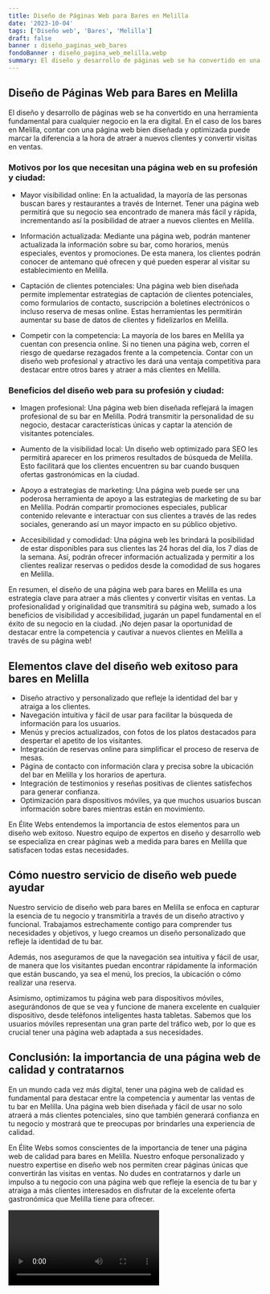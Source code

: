 ```yaml
---
title: Diseño de Páginas Web para Bares en Melilla
date: '2023-10-04'
tags: ['Diseño web', 'Bares', 'Melilla']
draft: false
banner : diseño_paginas_web_bares
fondoBanner : diseño_pagina_web_melilla.webp
summary: El diseño y desarrollo de páginas web se ha convertido en una herramienta fundamental para cualquier negocio en la era digital. En el caso de los bares en Melilla, contar con una página web bien diseñada y optimizada puede marcar la diferencia a la hora de atraer a nuevos clientes y convertir visitas en ventas.
---
```


## Diseño de Páginas Web para Bares en Melilla

El diseño y desarrollo de páginas web se ha convertido en una herramienta fundamental para cualquier negocio en la era digital. En el caso de los bares en Melilla, contar con una página web bien diseñada y optimizada puede marcar la diferencia a la hora de atraer a nuevos clientes y convertir visitas en ventas.

### Motivos por los que necesitan una página web en su profesión y ciudad:

- Mayor visibilidad online: En la actualidad, la mayoría de las personas buscan bares y restaurantes a través de Internet. Tener una página web permitirá que su negocio sea encontrado de manera más fácil y rápida, incrementando así la posibilidad de atraer a nuevos clientes en Melilla.

- Información actualizada: Mediante una página web, podrán mantener actualizada la información sobre su bar, como horarios, menús especiales, eventos y promociones. De esta manera, los clientes podrán conocer de antemano qué ofrecen y qué pueden esperar al visitar su establecimiento en Melilla.

- Captación de clientes potenciales: Una página web bien diseñada permite implementar estrategias de captación de clientes potenciales, como formularios de contacto, suscripción a boletines electrónicos o incluso reserva de mesas online. Estas herramientas les permitirán aumentar su base de datos de clientes y fidelizarlos en Melilla.

- Competir con la competencia: La mayoría de los bares en Melilla ya cuentan con presencia online. Si no tienen una página web, corren el riesgo de quedarse rezagados frente a la competencia. Contar con un diseño web profesional y atractivo les dará una ventaja competitiva para destacar entre otros bares y atraer a más clientes en Melilla.

### Beneficios del diseño web para su profesión y ciudad:

- Imagen profesional: Una página web bien diseñada reflejará la imagen profesional de su bar en Melilla. Podrá transmitir la personalidad de su negocio, destacar características únicas y captar la atención de visitantes potenciales.

- Aumento de la visibilidad local: Un diseño web optimizado para SEO les permitirá aparecer en los primeros resultados de búsqueda de Melilla. Esto facilitará que los clientes encuentren su bar cuando busquen ofertas gastronómicas en la ciudad.

- Apoyo a estrategias de marketing: Una página web puede ser una poderosa herramienta de apoyo a las estrategias de marketing de su bar en Melilla. Podrán compartir promociones especiales, publicar contenido relevante e interactuar con sus clientes a través de las redes sociales, generando así un mayor impacto en su público objetivo.

- Accesibilidad y comodidad: Una página web les brindará la posibilidad de estar disponibles para sus clientes las 24 horas del día, los 7 días de la semana. Así, podrán ofrecer información actualizada y permitir a los clientes realizar reservas o pedidos desde la comodidad de sus hogares en Melilla.

En resumen, el diseño de una página web para bares en Melilla es una estrategia clave para atraer a más clientes y convertir visitas en ventas. La profesionalidad y originalidad que transmitirá su página web, sumado a los beneficios de visibilidad y accesibilidad, jugarán un papel fundamental en el éxito de su negocio en la ciudad. ¡No dejen pasar la oportunidad de destacar entre la competencia y cautivar a nuevos clientes en Melilla a través de su página web!

<GifSeo />

<Cta />

## Elementos clave del diseño web exitoso para bares en Melilla

- Diseño atractivo y personalizado que refleje la identidad del bar y atraiga a los clientes.
- Navegación intuitiva y fácil de usar para facilitar la búsqueda de información para los usuarios.
- Menús y precios actualizados, con fotos de los platos destacados para despertar el apetito de los visitantes.
- Integración de reservas online para simplificar el proceso de reserva de mesas.
- Página de contacto con información clara y precisa sobre la ubicación del bar en Melilla y los horarios de apertura.
- Integración de testimonios y reseñas positivas de clientes satisfechos para generar confianza.
- Optimización para dispositivos móviles, ya que muchos usuarios buscan información sobre bares mientras están en movimiento.

En Élite Webs entendemos la importancia de estos elementos para un diseño web exitoso. Nuestro equipo de expertos en diseño y desarrollo web se especializa en crear páginas web a medida para bares en Melilla que satisfacen todas estas necesidades.

## Cómo nuestro servicio de diseño web puede ayudar

Nuestro servicio de diseño web para bares en Melilla se enfoca en capturar la esencia de tu negocio y transmitirla a través de un diseño atractivo y funcional. Trabajamos estrechamente contigo para comprender tus necesidades y objetivos, y luego creamos un diseño personalizado que refleje la identidad de tu bar.

Además, nos aseguramos de que la navegación sea intuitiva y fácil de usar, de manera que los visitantes puedan encontrar rápidamente la información que están buscando, ya sea el menú, los precios, la ubicación o cómo realizar una reserva.

Asimismo, optimizamos tu página web para dispositivos móviles, asegurándonos de que se vea y funcione de manera excelente en cualquier dispositivo, desde teléfonos inteligentes hasta tabletas. Sabemos que los usuarios móviles representan una gran parte del tráfico web, por lo que es crucial tener una página web adaptada a sus necesidades.

## Conclusión: la importancia de una página web de calidad y contratarnos

En un mundo cada vez más digital, tener una página web de calidad es fundamental para destacar entre la competencia y aumentar las ventas de tu bar en Melilla. Una página web bien diseñada y fácil de usar no solo atraerá a más clientes potenciales, sino que también generará confianza en tu negocio y mostrará que te preocupas por brindarles una experiencia de calidad.

En Élite Webs somos conscientes de la importancia de tener una página web de calidad para bares en Melilla. Nuestro enfoque personalizado y nuestro expertise en diseño web nos permiten crear páginas únicas que convertirán las visitas en ventas. No dudes en contratarnos y darle un impulso a tu negocio con una página web que refleje la esencia de tu bar y atraiga a más clientes interesados en disfrutar de la excelente oferta gastronómica que Melilla tiene para ofrecer.

<Video />

<CtaBot job='Bares' city='Melilla'/>

<Gmaps query='Melilla+españa+maps' />
